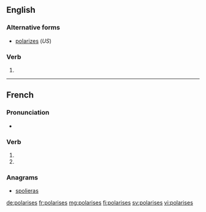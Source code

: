 {{also|polarisés}}
==English==

===Alternative forms===
* [[polarizes]] (''US'')

===Verb===
{{head|en|verb form}}

# {{en-third-person singular of|polarise}}

----

==French==

===Pronunciation===
* {{IPA|lang=fr|/pɔ.la.ʁiz/}}

===Verb===
{{fr-verb-form}}

# {{inflection of|polariser||2|s|pres|indc|lang=fr}}
# {{inflection of|polariser||2|s|pres|subj|lang=fr}}

===Anagrams===
* [[spolieras#French|spolieras]]

[[de:polarises]]
[[fr:polarises]]
[[mg:polarises]]
[[fi:polarises]]
[[sv:polarises]]
[[vi:polarises]]